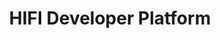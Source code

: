 ---
title: "HIFI Developer Platform"
description: "Welcome to programmable money. With our platform, you can embed financial logic directly into your applications—building escrow products, streaming payments, cross-border transfers, token issuance and more using stablecoins."
mode: "custom"
---
